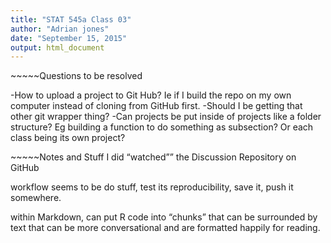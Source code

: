 ```yaml
---
title: "STAT 545a Class 03"
author: "Adrian jones"
date: "September 15, 2015"
output: html_document
---
```


~~~~~Questions to be resolved

-How to upload a project to Git Hub?  Ie if I build the repo on my own computer instead of cloning from GitHub first.
-Should I be getting that other git wrapper thing?
-Can projects be put inside of projects like a folder structure?  Eg building a function to do something as subsection?  Or each class being its own project?

~~~~~Notes and Stuff I did
"watched"" the Discussion Repository on GitHub

workflow seems to be 
do stuff, test its reproducibility, save it, push it somewhere.

within Markdown, can put R code into "chunks" that can be surrounded by text that can be more conversational and are formatted happily for reading.